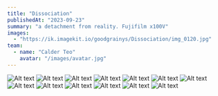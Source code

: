 ```yaml
---
title: "Dissociation"
publishedAt: "2023-09-23"
summary: "a detachment from reality. Fujifilm x100V"
images:
  - "https://ik.imagekit.io/goodgrainys/Dissociation/img_0120.jpg"
team:
  - name: "Calder Teo"
    avatar: "/images/avatar.jpg"
---
```



![Alt text](https://ik.imagekit.io/goodgrainys/Dissociation/img_0113.jpg)
![Alt text](https://ik.imagekit.io/goodgrainys/Dissociation/img_0114.jpg)
![Alt text](https://ik.imagekit.io/goodgrainys/Dissociation/img_0115.jpg)
![Alt text](https://ik.imagekit.io/goodgrainys/Dissociation/img_0112.jpg)
![Alt text](https://ik.imagekit.io/goodgrainys/Dissociation/img_0117.jpg)
![Alt text](https://ik.imagekit.io/goodgrainys/Dissociation/img_0118.jpg)
![Alt text](https://ik.imagekit.io/goodgrainys/Dissociation/img_0119.jpg)
![Alt text](https://ik.imagekit.io/goodgrainys/Dissociation/img_0120.jpg)
![Alt text](https://ik.imagekit.io/goodgrainys/Dissociation/img_0121.jpg)
![Alt text](https://ik.imagekit.io/goodgrainys/Dissociation/photo_6163479285139095164_y.jpg)
![Alt text](https://ik.imagekit.io/goodgrainys/Dissociation/img_0102.jpg)
![Alt text](https://ik.imagekit.io/goodgrainys/Dissociation/img_0106.jpg)
![Alt text](https://ik.imagekit.io/goodgrainys/Dissociation/img_0107.jpg)
